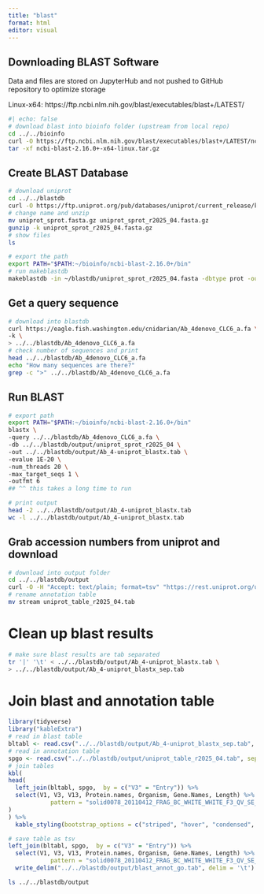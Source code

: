 ```yaml
---
title: "blast"
format: html
editor: visual
---
```


## Downloading BLAST Software
Data and files are stored on JupyterHub and not pushed to GitHub repository to optimize storage

Linux-x64: https://ftp.ncbi.nlm.nih.gov/blast/executables/blast+/LATEST/

```bash
#| echo: false
# download blast into bioinfo folder (upstream from local repo)
cd ../../bioinfo
curl -O https://ftp.ncbi.nlm.nih.gov/blast/executables/blast+/LATEST/ncbi-blast-2.16.0+-x64-linux.tar.gz
tar -xf ncbi-blast-2.16.0+-x64-linux.tar.gz
```

## Create BLAST Database
```bash
# download uniprot
cd ../../blastdb
curl -O https://ftp.uniprot.org/pub/databases/uniprot/current_release/knowledgebase/complete/uniprot_sprot.fasta.gz
# change name and unzip
mv uniprot_sprot.fasta.gz uniprot_sprot_r2025_04.fasta.gz
gunzip -k uniprot_sprot_r2025_04.fasta.gz
# show files
ls
```

```bash
# export the path
export PATH="$PATH:~/bioinfo/ncbi-blast-2.16.0+/bin"
# run makeblastdb
makeblastdb -in ~/blastdb/uniprot_sprot_r2025_04.fasta -dbtype prot -out ~/blastdb/output/uniprot_sprot_r2025_04
```
## Get a query sequence
```bash
# download into blastdb
curl https://eagle.fish.washington.edu/cnidarian/Ab_4denovo_CLC6_a.fa \
-k \
> ../../blastdb/Ab_4denovo_CLC6_a.fa
# check number of sequences and print
head ../../blastdb/Ab_4denovo_CLC6_a.fa
echo "How many sequences are there?"
grep -c ">" ../../blastdb/Ab_4denovo_CLC6_a.fa
```
## Run BLAST
```bash
# export path
export PATH="$PATH:~/bioinfo/ncbi-blast-2.16.0+/bin"
blastx \
-query ../../blastdb/Ab_4denovo_CLC6_a.fa \
-db ../../blastdb/output/uniprot_sprot_r2025_04 \
-out ../../blastdb/output/Ab_4-uniprot_blastx.tab \
-evalue 1E-20 \
-num_threads 20 \
-max_target_seqs 1 \
-outfmt 6
## ^^ this takes a long time to run 
```

```bash
# print output
head -2 ../../blastdb/output/Ab_4-uniprot_blastx.tab
wc -l ../../blastdb/output/Ab_4-uniprot_blastx.tab
```
## Grab accession numbers from uniprot and download
```bash
# download into output folder
cd ../../blastdb/output
curl -O -H "Accept: text/plain; format=tsv" "https://rest.uniprot.org/uniprotkb/stream?compressed=true&fields=accession%2Creviewed%2Cid%2Cprotein_name%2Cgene_names%2Corganism_name%2Clength&format=tsv&query=%28*%29+AND+%28reviewed%3Atrue%29"
# rename annotation table
mv stream uniprot_table_r2025_04.tab
```
# Clean up blast results
```bash
# make sure blast results are tab separated 
tr '|' '\t' < ../../blastdb/output/Ab_4-uniprot_blastx.tab \
> ../../blastdb/output/Ab_4-uniprot_blastx_sep.tab
```

# Join blast and annotation table
```r
library(tidyverse)
library("kableExtra")
# read in blast table
bltabl <- read.csv("../../blastdb/output/Ab_4-uniprot_blastx_sep.tab", sep = '\t', header = FALSE)
# read in annotation table
spgo <- read.csv("../../blastdb/output/uniprot_table_r2025_04.tab", sep = '\t', header = TRUE)
# join tables 
kbl(
head(
  left_join(bltabl, spgo,  by = c("V3" = "Entry")) %>%
  select(V1, V3, V13, Protein.names, Organism, Gene.Names, Length) %>% mutate(V1 = str_replace_all(V1, 
            pattern = "solid0078_20110412_FRAG_BC_WHITE_WHITE_F3_QV_SE_trimmed", replacement = "Ab"))
)
) %>%
  kable_styling(bootstrap_options = c("striped", "hover", "condensed", "responsive"))

# save table as tsv 
left_join(bltabl, spgo,  by = c("V3" = "Entry")) %>%
  select(V1, V3, V13, Protein.names, Organism, Gene.Names, Length) %>% mutate(V1 = str_replace_all(V1, 
            pattern = "solid0078_20110412_FRAG_BC_WHITE_WHITE_F3_QV_SE_trimmed", replacement = "Ab")) %>%
  write_delim("../../blastdb/output/blast_annot_go.tab", delim = '\t')

```

```bash
ls ../../blastdb/output
```

